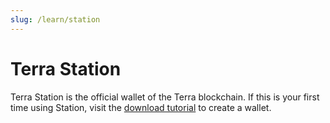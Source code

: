 ```yaml
---
slug: /learn/station
---
```



# Terra Station

Terra Station is the official wallet of the Terra blockchain. If this is your first time using Station, visit the [download tutorial](../learn/station/download/station-desktop.mdx) to create a wallet.

<CardSection cards={terraStationCards} />
